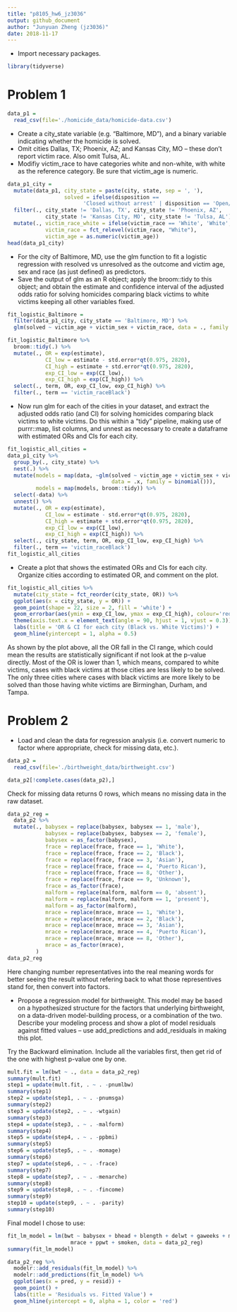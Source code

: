 ```yaml
---
title: "p8105_hw6_jz3036"
output: github_document
author: "Junyuan Zheng (jz3036)"
date: 2018-11-17
---
```


* Import necessary packages.
```r
library(tidyverse)
```

# Problem 1

```r
data_p1 = 
  read_csv(file='./homicide_data/homicide-data.csv')
```

* Create a city_state variable (e.g. “Baltimore, MD”), and a binary variable indicating whether the homicide is solved.
* Omit cities Dallas, TX; Phoenix, AZ; and Kansas City, MO – these don’t report victim race. Also omit Tulsa, AL.
* Modifiy victim_race to have categories white and non-white, with white as the reference category. Be sure that victim_age is numeric.
```r
data_p1_city = 
  mutate(data_p1, city_state = paste(city, state, sep = ', '),
                  solved = ifelse(disposition == 
                        'Closed without arrest' | disposition == 'Open/No arrest', 0, 1)) %>%
  filter(., city_state != 'Dallas, TX', city_state != 'Phoenix, AZ',
            city_state != 'Kansas City, MO', city_state != 'Tulsa, AL') %>% 
  mutate(., victim_race_white = ifelse(victim_race == 'White', 'White', 'Non-white'),
            victim_race = fct_relevel(victim_race, "White"),
            victim_age = as.numeric(victim_age))
head(data_p1_city)
```

* For the city of Baltimore, MD, use the glm function to fit a logistic regression with resolved vs unresolved as the outcome and victim age, sex and race (as just defined) as predictors.
* Save the output of glm as an R object; apply the broom::tidy to this object; and obtain the estimate and confidence interval of the adjusted odds ratio for solving homicides comparing black victims to white victims keeping all other variables fixed.
```r
fit_logistic_Baltimore = 
  filter(data_p1_city, city_state == 'Baltimore, MD') %>% 
  glm(solved ~ victim_age + victim_sex + victim_race, data = ., family = binomial())

fit_logistic_Baltimore %>% 
  broom::tidy(.) %>% 
  mutate(., OR = exp(estimate),
            CI_low = estimate - std.error*qt(0.975, 2820),
            CI_high = estimate + std.error*qt(0.975, 2820),
            exp_CI_low = exp(CI_low),
            exp_CI_high = exp(CI_high)) %>%
  select(., term, OR, exp_CI_low, exp_CI_high) %>%
  filter(., term == 'victim_raceBlack')
```


* Now run glm for each of the cities in your dataset, and extract the adjusted odds ratio (and CI) for solving homicides comparing black victims to white victims. Do this within a “tidy” pipeline, making use of purrr::map, list columns, and unnest as necessary to create a dataframe with estimated ORs and CIs for each city.

```r
fit_logistic_all_cities = 
data_p1_city %>% 
  group_by(., city_state) %>% 
  nest(.) %>% 
  mutate(models = map(data, ~glm(solved ~ victim_age + victim_sex + victim_race,
                                 data = .x, family = binomial())),
         models = map(models, broom::tidy)) %>% 
  select(-data) %>% 
  unnest() %>% 
  mutate(., OR = exp(estimate),
            CI_low = estimate - std.error*qt(0.975, 2820),
            CI_high = estimate + std.error*qt(0.975, 2820),
            exp_CI_low = exp(CI_low),
            exp_CI_high = exp(CI_high)) %>%
  select(., city_state, term, OR, exp_CI_low, exp_CI_high) %>% 
  filter(., term == 'victim_raceBlack')
fit_logistic_all_cities
```

* Create a plot that shows the estimated ORs and CIs for each city. Organize cities according to estimated OR, and comment on the plot.

```r
fit_logistic_all_cities %>%
  mutate(city_state = fct_reorder(city_state, OR)) %>% 
  ggplot(aes(x = city_state, y = OR)) +
  geom_point(shape = 22, size = 2, fill = 'white') +
  geom_errorbar(aes(ymin = exp_CI_low, ymax = exp_CI_high), colour='red', alpha = 0.8) +
  theme(axis.text.x = element_text(angle = 90, hjust = 1, vjust = 0.3)) +
  labs(title = 'OR & CI for each city (Black vs. White Victims)') +
  geom_hline(yintercept = 1, alpha = 0.5)
```

As shown by the plot above, all the OR fall in the CI range, which could mean the results are statistically significant if not look at the p-value directly. Most of the OR is lower than 1, which means, compared to white victims, cases with black victims at those cities are less likely to be solved. The only three cities where cases with black victims are more likely to be solved than those having white victims are Birminghan, Durham, and Tampa.

# Problem 2

* Load and clean the data for regression analysis (i.e. convert numeric to factor where appropriate, check for missing data, etc.).
```r
data_p2 = 
  read_csv(file='./birthweight_data/birthweight.csv')
```

```r
data_p2[!complete.cases(data_p2),]
```
Check for missing data returns 0 rows, which means no missing data in the raw dataset.

```r
data_p2_reg = 
  data_p2 %>% 
  mutate(., babysex = replace(babysex, babysex == 1, 'male'),
            babysex = replace(babysex, babysex == 2, 'female'),
            babysex = as_factor(babysex),
            frace = replace(frace, frace == 1, 'White'),
            frace = replace(frace, frace == 2, 'Black'),
            frace = replace(frace, frace == 3, 'Asian'),
            frace = replace(frace, frace == 4, 'Puerto Rican'),
            frace = replace(frace, frace == 8, 'Other'),
            frace = replace(frace, frace == 9, 'Unknown'),
            frace = as_factor(frace),
            malform = replace(malform, malform == 0, 'absent'),
            malform = replace(malform, malform == 1, 'present'),
            malform = as_factor(malform),
            mrace = replace(mrace, mrace == 1, 'White'),
            mrace = replace(mrace, mrace == 2, 'Black'),
            mrace = replace(mrace, mrace == 3, 'Asian'),
            mrace = replace(mrace, mrace == 4, 'Puerto Rican'),
            mrace = replace(mrace, mrace == 8, 'Other'),
            mrace = as_factor(mrace),
         )
data_p2_reg
```
Here changing number representatives into the real meaning words for better seeing the result without refering back to what those representives stand for, then convert into factors.


* Propose a regression model for birthweight. This model may be based on a hypothesized structure for the factors that underlying birthweight, on a data-driven model-building process, or a combination of the two. Describe your modeling process and show a plot of model residuals against fitted values – use add_predictions and add_residuals in making this plot.

Try the Backward elimination. Include all the variables first, then get rid of the one with highest p-value one by one.
```r
mult.fit = lm(bwt ~ ., data = data_p2_reg)
summary(mult.fit)
step1 = update(mult.fit, . ~ . -pnumlbw)
summary(step1)
step2 = update(step1, . ~ . -pnumsga)
summary(step2)
step3 = update(step2, . ~ . -wtgain)
summary(step3)
step4 = update(step3, . ~ . -malform)
summary(step4)
step5 = update(step4, . ~ . -ppbmi)
summary(step5)
step6 = update(step5, . ~ . -momage)
summary(step6)
step7 = update(step6, . ~ . -frace)
summary(step7)
step8 = update(step7, . ~ . -menarche)
summary(step8)
step9 = update(step8, . ~ . -fincome)
summary(step9)
step10 = update(step9, . ~ . -parity)
summary(step10)
```

Final model I chose to use:
```r
fit_lm_model = lm(bwt ~ babysex + bhead + blength + delwt + gaweeks + mheight +
                    mrace + ppwt + smoken, data = data_p2_reg)
summary(fit_lm_model)
```

```r
data_p2_reg %>% 
  modelr::add_residuals(fit_lm_model) %>%
  modelr::add_predictions(fit_lm_model) %>% 
  ggplot(aes(x = pred, y = resid)) +
  geom_point() +
  labs(title = 'Residuals vs. Fitted Value') +
  geom_hline(yintercept = 0, alpha = 1, color = 'red')
```

